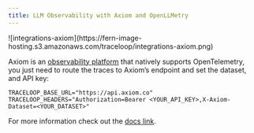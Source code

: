 ```yaml
---
title: LLM Observability with Axiom and OpenLLMetry
---
```


<Frame>
![integrations-axiom](https://fern-image-hosting.s3.amazonaws.com/traceloop/integrations-axiom.png)
</Frame>

Axiom is an [observability platform](https://axiom.co/) that natively supports OpenTelemetry, you just need to route the traces to Axiom’s endpoint and set the dataset, and API key:

```
TRACELOOP_BASE_URL="https://api.axiom.co"
TRACELOOP_HEADERS="Authorization=Bearer <YOUR_API_KEY>,X-Axiom-Dataset=<YOUR_DATASET>"
```

For more information check out the [docs link](https://axiom.co/docs/send-data/opentelemetry).